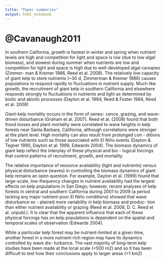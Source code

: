 ```yaml
---
title: "Paper summaries"
output: html_notebook
---
```


# @Cavanaugh2011

In southern California, growth is fastest in winter and spring when nutrient levels are high and competition for light and space is low (due to low algal biomass), and slowest during summer when nutrients are low and competition for light and space is high due to well-developed algal canopies (Zimmer- man & Kremer 1986, Reed et al. 2008). The relatively low capacity of giant kelp to store nutrients (~30 d, Zimmerman & Kremer 1986) causes populations to respond rapidly to fluctuations in nutrient supply. Much like growth, the recruitment of giant kelp in southern California and elsewhere responds strongly to fluctuations in nutrients and light as determined by biotic and abiotic processes (Dayton et al. 1984, Reed & Foster 1984, Reed et al. 2008)

Giant-kelp mortality occurs in the form of senes- cence, grazing, and wave-driven disturbance (Graham et al. 2007). Reed et al. (2008) found that both frond losses and plant mortality were correlated to wave heights in kelp forests near Santa Barbara, California, although correlations were stronger at the plant level. High mortality can also result from prolonged con - ditions of low nutrients such as those associated with El Niño events (Dayton & Tegner 1990, Dayton et al. 1999, Edwards 2004). The biomass dynamics of giant kelp reflect the interplay of these physical and bio - logical forcings that control patterns of recruitment, growth, and mortality.

The relative importance of resource availability (light and nutrients) versus physical disturbance (waves) in controlling the biomass dynamics of giant kelp remains an open question. For example, Dayton et al. (1999) found that large-scale, low-frequency changes in nutrient availability had the largest effects on kelp populations in San Diego; however, recent analyses of kelp forests in central and southern California during 2001 to 2009 (a period lacking any major nutrient-poor El Niño conditions) showed that wave disturbance ex - plained more variability in kelp biomass and produc- tion than either nutrient availability or grazing (Reed et al. 2008, D. C. Reed et al. unpubl.). It is clear that the apparent influence that each of these physical forcings has on kelp populations is dependent on the spatial and temporal scales of observation (Edwards 2004).

While a particular kelp forest may be nutrient-limited at a given time, another forest in a more nutrient-rich region may have its dynamics controlled by wave dis- turbance. The vast majority of long-term kelp studies have been made at the local scale (<500 m2) and so it has been difficult to test how their conclusions apply to larger areas (>1 km2)


